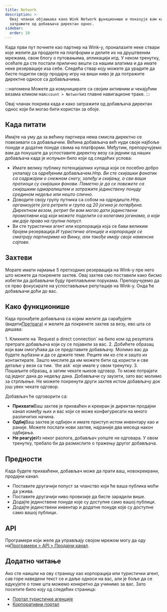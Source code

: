 ```yaml
---
title: Network
description: >-
  Овај чланак објашњава како Wink Network функционише и показује вам како да
  затражите од добављача директан однос.
sidebar:
  order: 10
---
```


Када први пут почнете као партнер на Wink-у, проналазите неке ствари које желите да продајете на платформи и делите их на друштвеним мрежама, свом блогу о путовањима, апликацији итд.
У неком тренутку, осећате да сте постали прилично вешти са нашим алатима и да имате неке резервације иза себе.
Следећа ствар коју можете да урадите да бисте подигли своју продајну игру на виши ниво је да потражите директне односе са добављачима.

:::напомена
Можете да комуницирате са својим активним и чекајућим везама кликом на`Account > Network`из главне навигационе траке.
:::

Овај чланак покрива када и како затражити од добављача директан однос који би могао бити користан за обоје.

## Када питати

Имајте на уму да за већину партнера нема смисла директно се повезивати са добављачем. Већина добављача већ нуди своје најбоље понуде и додатне понуде свима на платформи.
Међутим, препоручујемо вам да покушате да успоставите директну везу са једним од наших добављача када је испуњен било који од следећих услова:

* Имате велику публику потенцијалних купаца који се посебно добро уклапају са одређеним добављачем.*Нпр. Ви сте скијашки фанатик са садржајем о снежном снегу, залеђу и скијању, а сви ваши пратиоци су скијашки фанови. Паметно је да се повежете са скијашким одмаралиштем и затражите јединствену понуду средином недеље или нешто слично.*
* Доводите своју групу путника са собом на одредиште.*Нпр. организујете јога ретрите и група од 20 јогина је потврђена. Директном везом, ретрит би вам могао дати јединствени промотивни код који можете поделити са колегама јогинама, а који им даје право на групни попуст.*
* Ви сте туристички агент или корпорација која се бави великим бројем резервација.*И туристичке агенције и корпорације се сматрају партнерима на Винку, али такође имају своје наменске сајтове.*

## Захтеви

Морате имати најмање 5 претходних резервација на Wink-у пре него што можете да покренете захтев.
Овај захтев смо поставили како бисмо избегли да добављачи буду преплављени порукама. Препоручујемо да се прво фокусирате на успостављање репутације на Wink-у. Онда ће добављачи доћи до вас.

## Како функционише

Када пронађете добављача са којим желите да сарађујете (видети[Претрага](/studio/search/)) и желите да покренете захтев за везу, ево шта се дешава:

<Steps>
  1. Кликните на `Request a direct connection` на било ком од резултата претраге добављача који су се појавили за вас.
  2. Добићете образац који вам омогућава да се представите добављачу. Молимо вас да будете љубазни и да се држите теме. Реците им ко сте и зашто их контактирате. Зашто мислите да им можете бити од користи и све детаље у вези са тим. `the ask` које имате у овом тренутку.
  3. Пошаљите образац, а затим чекате њихов одговор. То може потрајати од једног дана до недељу дана. Добављачи су заузети, зато вас молимо за стрпљење. Не можете покренути други захтев истом добављачу док још увек чекате одговор.
</Steps>


Добављач ће одговорити са:

* **Прихвати**Ваш захтев је прихваћен и креиран је директан продајни канал између њих и вас који се може конфигурисати на много различитих начина.
* **Одбиј**Ваш захтев је одбијен и имате приступ истом инвентару као и раније. Можете послати нови захтев, најраније два месеца након одбијања.
* **Не реагује**Из неког разлога, добављач уопште не одговара. У овом тренутку, требало би да размислите о тражењу другог добављача.

## Предности

Када будете прихваћени, добављач може да прати ваш, новокреирани, продајни канал.

* Поставите другачији попуст за чланство који ће ваша публика моћи да ужива.
* Поставите другачији ниво провизије да бисте зарадили више.
* Додајте јединствене понуде које су доступне само вашој публици.
* Додајте јединствени инвентар и додатне понуде које су доступне само вашој публици.

## API

Програмери који желе да управљају својом мрежом могу да оду на[Програмери > API > Продајни канал](/developers/apis/#sales-channel-api).

## Додатно читање

Ако сте наишли на ову страницу као корпорација или туристички агент, сав горе наведени текст се и даље односи на вас, али је боље да се едукујете о томе шта можемо конкретно да учинимо за вас. Зато посетите било коју од следећих страница:

* [Портал туристичке агенције](/travel-agent/what-is-agent/)
* [Корпоративни портал](/corporate/what-is-group/)


